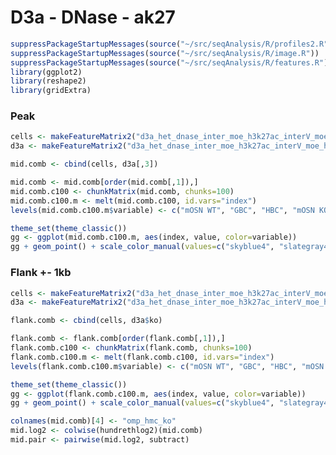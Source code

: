 D3a - DNase - ak27
========================================================

```r
suppressPackageStartupMessages(source("~/src/seqAnalysis/R/profiles2.R"))
suppressPackageStartupMessages(source("~/src/seqAnalysis/R/image.R"))
suppressPackageStartupMessages(source("~/src/seqAnalysis/R/features.R"))
library(ggplot2)
library(reshape2)
library(gridExtra)
```

### Peak
```r
cells <- makeFeatureMatrix2("d3a_het_dnase_inter_moe_h3k27ac_interV_moe_h3k4me_3.bed_chr", "cells_rep_hmc", data_type="rpkm/mean")
d3a <- makeFeatureMatrix2("d3a_het_dnase_inter_moe_h3k27ac_interV_moe_h3k4me_3.bed_chr", "d3xog_hmc", data_type="rpkm/mean")
```

```r
mid.comb <- cbind(cells, d3a[,3])
```

```r
mid.comb <- mid.comb[order(mid.comb[,1]),]
mid.comb.c100 <- chunkMatrix(mid.comb, chunks=100)
mid.comb.c100.m <- melt(mid.comb.c100, id.vars="index")
levels(mid.comb.c100.m$variable) <- c("mOSN WT", "GBC", "HBC", "mOSN KO")
```

```r
theme_set(theme_classic())
gg <- ggplot(mid.comb.c100.m, aes(index, value, color=variable))
gg + geom_point() + scale_color_manual(values=c("skyblue4", "slategray4", "slategray3", "tomato4")) + labs(y="Average RPM") + theme(legend.position=c(.2, .8), legend.title=element_blank(), legend.key=element_blank())
```

### Flank +- 1kb
```r
cells <- makeFeatureMatrix2("d3a_het_dnase_inter_moe_h3k27ac_interV_moe_h3k4me_3.bed_chr", "cells_rep_hmc", data_type="rpkm/mean", select="flank1000")
d3a <- makeFeatureMatrix2("d3a_het_dnase_inter_moe_h3k27ac_interV_moe_h3k4me_3.bed_chr", "d3xog_hmc", data_type="rpkm/mean", select="flank1000")
```

```r
flank.comb <- cbind(cells, d3a$ko)
```

```r
flank.comb <- flank.comb[order(flank.comb[,1]),]
flank.comb.c100 <- chunkMatrix(flank.comb, chunks=100)
flank.comb.c100.m <- melt(flank.comb.c100, id.vars="index")
levels(flank.comb.c100.m$variable) <- c("mOSN WT", "GBC", "HBC", "mOSN KO")
```

```r
theme_set(theme_classic())
gg <- ggplot(flank.comb.c100.m, aes(index, value, color=variable))
gg + geom_point() + scale_color_manual(values=c("skyblue4", "slategray4", "slategray3", "tomato4")) + labs(y="Average RPM") + theme(legend.position=c(.2, .8), legend.title=element_blank(), legend.key=element_blank())
```

```r
colnames(mid.comb)[4] <- "omp_hmc_ko"
mid.log2 <- colwise(hundrethlog2)(mid.comb)
mid.pair <- pairwise(mid.log2, subtract)
```
